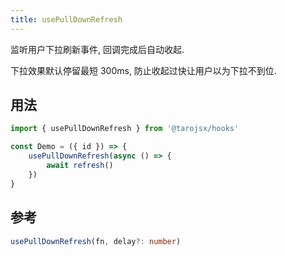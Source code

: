 ```yaml
---
title: usePullDownRefresh
---
```


监听用户下拉刷新事件, 回调完成后自动收起.

下拉效果默认停留最短 300ms, 防止收起过快让用户以为下拉不到位.

## 用法

```jsx
import { usePullDownRefresh } from '@tarojsx/hooks'

const Demo = ({ id }) => {
    usePullDownRefresh(async () => {
        await refresh()
    })
}
```

## 参考

```ts
usePullDownRefresh(fn, delay?: number)
```
